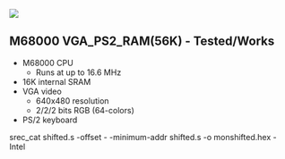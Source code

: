 <img src="http://land-boards.com/blwiki/images/3/35/RETRO-EP4CE15-P958-720PX.jpg"></img>

== M68000 VGA_PS2_RAM(56K) - Tested/Works ==

* M68000 CPU
** Runs at up to 16.6 MHz
* 16K internal SRAM
* VGA video
** 640x480 resolution
** 2/2/2 bits RGB (64-colors)
* PS/2 keyboard


srec_cat shifted.s -offset - -minimum-addr shifted.s -o monshifted.hex -Intel
